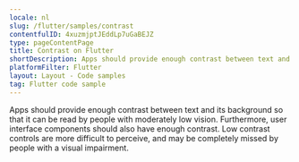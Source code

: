 ```yaml
---
locale: nl
slug: /flutter/samples/contrast
contentfulID: 4xuzmjptJEddLp7uGaBEJZ
type: pageContentPage
title: Contrast on Flutter
shortDescription: Apps should provide enough contrast between text and its background so that it can be read by people with moderately low vision.
platformFilter: Flutter
layout: Layout - Code samples
tag: Flutter code sample
---
```


Apps should provide enough contrast between text and its background so that it can be read by people with moderately low vision. Furthermore, user interface components should also have enough contrast. Low contrast controls are more difficult to perceive, and may be completely missed by people with a visual impairment.

<CodeSample id="screen-contrast" locale="nl" platform="flutter"/>